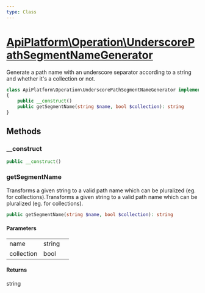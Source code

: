 ```yaml
---
type: Class
---
```


# [ApiPlatform\Operation\UnderscorePathSegmentNameGenerator](/docs/vmain/reference/Operation/UnderscorePathSegmentNameGenerator)

Generate a path name with an underscore separator according to a string and whether it's a collection or not.



```php
class ApiPlatform\Operation\UnderscorePathSegmentNameGenerator implements `<a href="/docs/vmain/reference/Operation/PathSegmentNameGeneratorInterface">ApiPlatform\Operation\PathSegmentNameGeneratorInterface</a>`, `<a href="/docs/vmain/reference/Metadata/Operation/PathSegmentNameGeneratorInterface">ApiPlatform\Metadata\Operation\PathSegmentNameGeneratorInterface</a>`
{
    public __construct()
    public getSegmentName(string $name, bool $collection): string
}
```
## Methods

### __construct



```php
public __construct()
```

### getSegmentName

Transforms a given string to a valid path name which can be pluralized (eg. for collections).Transforms a given string to a valid path name which can be pluralized (eg. for collections).

```php
public getSegmentName(string $name, bool $collection): string
```

#### Parameters

<table><tbody>
<tr><td>name</td><td>string</td><td></td></tr><tr><td>collection</td><td>bool</td><td></td></tr>
</tbody>
</table>

#### Returns

string
